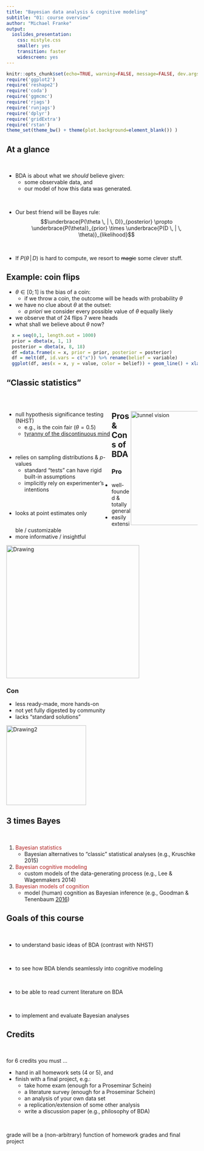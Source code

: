 ```yaml
---
title: "Bayesian data analysis & cognitive modeling"
subtitle: "01: course overview"
author: "Michael Franke"
output:
  ioslides_presentation:
    css: mistyle.css
    smaller: yes
    transition: faster
    widescreen: yes
---
```


```r
knitr::opts_chunk$set(echo=TRUE, warning=FALSE, message=FALSE, dev.args = list(bg = 'transparent'), fig.align='center')
require('ggplot2')
require('reshape2')
require('coda')
require('ggmcmc')
require('rjags')
require('runjags')
require('dplyr')
require('gridExtra')
require('rstan')
theme_set(theme_bw() + theme(plot.background=element_blank()) )
```

## At a glance

<span style = "color:white"> &nbsp; </span>

- BDA is about what we *should* believe given:
    - some observable data, and
    - our model of how this data was generated.
    
<span style = "color:white"> &nbsp; </span>


- Our best friend will be Bayes rule:
     $$\underbrace{P(\theta \, | \, D)}_{posterior} \propto \underbrace{P(\theta)}_{prior} \times \underbrace{P(D \, | \, \theta)}_{likelihood}$$

<span style = "color:white"> &nbsp; </span>

- If $P(\theta \, | \, D)$ is hard to compute, we resort to ~~magic~~ some clever stuff.

## Example: coin flips

- $\theta \in [0;1]$ is the bias of a coin:
    - if we throw a coin, the outcome will be heads with probability $\theta$
- we have no clue about $\theta$ at the outset:
    - *a priori* we consider every possible value of $\theta$ equally likely
- we observe that of 24 flips 7 were heads
- what shall we believe about $\theta$ now?

```r
  x = seq(0,1, length.out = 1000)
  prior = dbeta(x, 1, 1)
  posterior = dbeta(x, 8, 18)
  df =data.frame(x = x, prior = prior, posterior = posterior)
  df = melt(df, id.vars = c("x")) %>% rename(belief = variable)
  ggplot(df, aes(x = x, y = value, color = belief)) + geom_line() + xlab("theta") + ylab("our level of credence") + theme(plot.background=element_blank())
```

## "Classic statistics"

<span style = "color:white"> &nbsp; </span>



<div style = "float:left; width:55%;">

- null hypothesis significance testing (NHST)
    - e.g., is the coin fair ($\theta = 0.5$)
    - [tyranny of the discontinuous mind](http://www.newstatesman.com/blogs/the-staggers/2011/12/issue-essay-line-dawkins)
    
<span style = "color:white"> &nbsp; </span>
    
    
- relies on sampling distributions & $p$-values
    - standard "tests" can have rigid built-in assumptions
    - implicitly rely on experimenter's intentions
    
<span style = "color:white"> &nbsp; </span>    
    
- looks at point estimates only
  
</div>
<div style = "float:right; width:35%;">
  
<div align = 'center'>
  
<img src="http://www.samatters.com/wp-content/uploads/2012/01/Screen-Shot-2012-01-11-at-11.40.01-PM.png" alt="tunnel vision" style="width: 300px;"/>
    
</div>
  
</div>  

## Pros & Cons of BDA {.columns-2} 

### Pro

- well-founded & totally general
- easily extensible / customizable
- more informative / insightful

<img src="https://metrouk2.files.wordpress.com/2014/02/10667_front_11.jpg" alt="Drawing" style="width: 350px;"/>

### Con

- less ready-made, more hands-on
- not yet fully digested by community
- lacks "standard solutions"

<img src="pics/minorthreat.jpg" alt="Drawing2" align="center" style="width: 210px;"/>

## 3 times Bayes


<span style = "color:white"> &nbsp; </span>


1. <span style = "color:firebrick">Bayesian statistics</span>
    - Bayesian alternatives to "classic" statistical analyses (e.g., Kruschke 2015)
<span style = "color:white"> &nbsp; </span>
2. <span style = "color:firebrick">Bayesian cognitive modeling</span>
    - custom models of the data-generating process (e.g., Lee & Wagenmakers 2014)
<span style = "color:white"> &nbsp; </span>
3. <span style = "color:firebrick">Bayesian models of cognition</span>
    - model (human) cognition as Bayesian inference (e.g., Goodman & Tenenbaum [2016](https://probmods.org))




## Goals of this course

<span style = "color:white"> &nbsp; </span>

- to understand basic ideas of BDA (contrast with NHST)

<span style = "color:white"> &nbsp; </span>


- to see how BDA blends seamlessly into cognitive modeling

<span style = "color:white"> &nbsp; </span>


- to be able to read current literature on BDA


<span style = "color:white"> &nbsp; </span>

- to implement and evaluate Bayesian analyses


## Credits

<span style = "color:white"> &nbsp; </span>

for 6 credits you must ...

- hand in all homework sets (4 or 5), and
- finish with a final project, e.g.:
    - take home exam (enough for a Proseminar Schein)
    - a literature survey (enough for a Proseminar Schein)
    - an analysis of your own data set
    - a replication/extension of some other analysis
    - write a discussion paper (e.g., philosophy of BDA)

<span style = "color:white"> &nbsp; </span>

grade will be a (non-arbitrary) function of homework grades and final project


